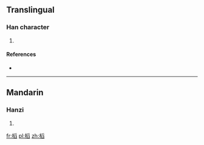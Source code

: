 ==Translingual==

===Han character===
{{Han char|rn=75|rad=木|as=10|sn=14|four=4297<sub>7</sub>|canj=木月竹X (DBHX)}}

# {{defn|Han|sort=木10}}

====References====
* {{Han ref|kx=0545.220|dkj=15305|dj=0933.110|hdz=21266.040|uh=69C4|ud=27076|bh=E24F|bd=57935}}

----

==Mandarin==

===Hanzi===
{{cmn-hanzi|pin=[[tāo]] ([[tao1]])|wg=t'ao<sup>1</sup>}}

# {{defn|lang=cmn|sort=木10}}

[[fr:槄]]
[[pl:槄]]
[[zh:槄]]
